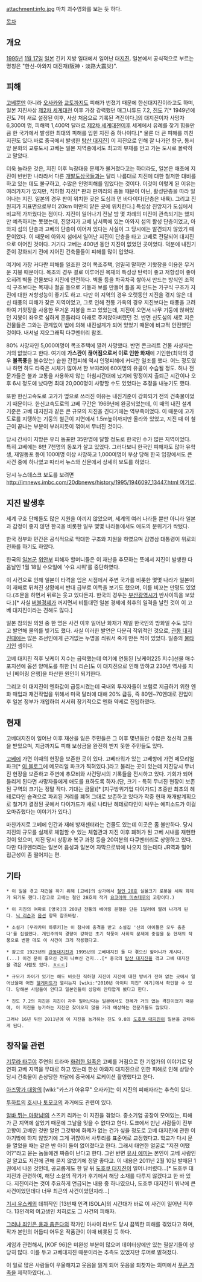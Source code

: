 {{{#!html
<object classid='clsid:d27cdb6e-ae6d-11cf-96b8-444553540000' codebase='http://download.macromedia.com/pub/shockwave/cabs/flash/swflash.cab#version=10,0,0,0' width='480' height='360' id='movie' align='middle'><param name='quality' value='high' /><param name='movie' value='http://flvr.pandora.tv/flv2pan/flvmovie.dll/userid=werk95&prgid=41683481&countryChk=ko&skin=1&autoPlay=false&share=on' /><param name='allowScriptAccess' value='always' /><param name='allowFullScreen' value='true' /><param name='wmode' value='transparent' /><embed src='http://flvr.pandora.tv/flv2pan/flvmovie.dll/userid=werk95&prgid=41683481&countryChk=ko&skin=1&autoPlay=false&share=on' type='application/x-shockwave-flash' wmode='transparent' allowScriptAccess='always' allowFullScreen='true' pluginspage='http://www.macromedia.com/go/getflashplayer' width='480' height='360' /></embed></object>}}}

attachment:info.jpg
마치 괴수영화를 보는 듯 하다.

[[목차]]

== 개요 ==
[[1995년]] [[1월 17일]] [[일본]] 긴키 지방 일대에서 일어난 대[[지진]]. 일본에서 공식적으로 부르는 명칭은 "한신-아와지 대진재(阪神・淡路大震災)".

== 피해 ==
[[고베]]뿐만 아니라 [[오사카]]와 [[교토]]까지도 피해가 번졌기 때문에 한신대지진이라고도 하며, 일본 지진사상 [[제2차 세계대전]] 이후 가장 강력했던 매그니튜드 7.2, [[진도]] 7[* 1949년에 진도 7이 새로 설정된 이후, 사상 처음으로 기록된 격진이다.]의 대지진이자 사망자 6,300여 명, 피해액 1,400억 달러로 [[제2차 세계대전]]이후 세계에서 유례를 찾기 힘들만큼 한 국가에서 발생한 최대의 피해를 입힌 지진 중 하나이다.[* 물론 더 큰 피해를 끼친 지진도 있다.바로 중국에서 발생한 [[탕산 대지진]]] 이 지진으로 인해 잘 나가던 항구, 동서양 문화의 교류도시 고베는 일본 지역중에서도 최고의 부채를 안고 가는 도시로 몰락하고 말았다.

더욱 놀라운 것은, 지진 이후 늑장대응 문제가 불거졌다고는 하더라도, 일본은 애초에 지진이 빈번한 나라라서 다른 [[개발도상국]]들과는 달리 나름대로 지진에 대한 철저한 대비를 하고 있는 데도 불구하고, 수많은 인명피해를 입었다는 것이다. 이것이 이렇게 된 이유는 여러가지가 있지만, 직하형 지진[* 판과 판끼리의 충돌 때문이 아닌, 활성단층을 따라 일어나는 지진. 일본의 경우 판이 위치한 곳은 도심과 먼 바다이다(단층은 내륙). 그리고 진원지가 지표면으로부터 20km 미만의 얕은 곳에 위치한다.] 특성상 진앙지가 도심에서 비교적 가까웠다는 점이다. 지진이 일어나기 전날 밤 몇 차례의 미진이 관측되기는 했지만 예측하지는 못했는데, 진앙지가 고베 남서쪽에 있는 아와지 섬의 활성 단층이었고, 아와지 섬의 단층과 고베의 단층이 이어져 있다는 사실이 그 당시에는 발견되지 않았기 때문이었다. 이 때문에 아와지 섬에서 일어난 지진이 단층을 타고 고베로 전달되어 대지진으로 이어진 것이다. 거기다 고베는 400년 동안 지진이 없었던 곳이었다. 덕분에 내진기준이 강화되기 전에 지어진 건축물들이 피해를 많이 입었다. 

여기에 가장 커다란 피해를 일조한 것이 목조주택, 엄밀히 말하면 기왓장을 이용한 무거운 지붕 때문이다. 목조의 경우 결로 이루어진 목재의 특성상 탄력이 좋고 저항성이 좋아 오히려 벽돌 건물보다 지진에 안전하다. 벽돌 등을 차곡차곡 쌓아서 만드는 방식인 조적식 구조보다는 목재나 철골 등으로 기둥과 보를 만들어 틀을 짜 만드는 가구식 구조가 지진에 대한 저항성능이 좋기도 하고. 다만 이 지역의 경우 오랫동안 지진을 겪지 않은 대신 태풍의 피해가 잦은 지역이었고, 그로 인해 전통 가옥의 경우 지진보다는 태풍을 고려하여 기왓장을 사용한 무거운 지붕을 쓰고 있었는데, 지진이 오면서 나무 기둥에 얹혀있던 지붕이 좌우로 심하게 흔들리다 아래로 주저앉아버렸던 것. 반면 신도심의 새로 지은 건물들은 그와는 관계없이 법에 의해 내진설계가 되어 있었기 때문에 비교적 안전했던 것이다. 내셔널 지오그래픽 다큐멘터리 참조.

80% 사망자인 5,000여명이 목조주택에 깔려 사망했다. 반면 콘크리트 건물 사상자는 거의 없었다고 한다. 여기에 '''가스관이 끊어짐으로서 이로 인한 화재'''에 기인한(최악의 경우 '''불폭풍'''을 볼수있는) 숱한 간접피해 역시 인명피해에 커다란 일조를 했다. 어느 정도였나 하면 하도 타죽은 시체가 많아서 한 보따리에 60여명의 유골이 수습될 정도. 허나 전문가들은 불과 교통을 사용하지 않는 아침시간대에 났기에 망정이지 출퇴근 시간이나 오후 6시 정도에 났다면 최대 20,000명이 사망할 수도 있었다는 추정을 내놓기도 했다. 

또한 한신고속도로 고가가 옆으로 쓰러진 이유는 내진기준이 강화되기 전의 건축물이었기 때문이다. 한신고속도로의 고베 구간은 1969년에 완공되었는데, 이 때의 내진 설계 기준은 고베 대지진과 같은 큰 규모의 지진을 견디기에는 역부족이었다. 이 때문에 고가도로를 지탱하는 기둥의 철근이 지면에서 1.5m높이까지만 올라와 있었고, 지진 때 이 철근이 끝나는 부분이 부러지듯이 꺾여서 무너진 것이다. 

당시 간사이 지방은 우리 동포만 35만명에 달할 정도로 한국인 수가 많은 지역이었다. 특히 고베에는 8만 7천명의 동포가 살고 있었다. 그러다보니 한국인 피해자도 많아 유학생, 재일동포 등이 100여명 이상 사망하고 1,000여명이 부상 당해 한국 입장에서도 큰 사건 중에 하나였고 따라서 뉴스와 신문에서 상세히 보도를 하였다. 

당시 뉴스데스크 보도를 보려면 [[http://imnews.imbc.com/20dbnews/history/1995/1946097_13447.html 여기로]].

== 지진 발생후 ==
세계 구호 단체들도 많은 지원을 아끼지 않았으며, 세계의 여러 나라들 뿐만 아니라 일본과 감정이 좋지 않던 한국을 비롯한 일부 몇몇 나라들에서도 애도의 분위기가 싹텄다.

한국 정부와 민간은 공식적으로 막대한 구조와 지원을 하였으며 김영삼 대통령이 위로의 전화를 하기도 하였다. 

한국의 [[일본군]] [[위안부]] 피해자 할머니들은 이 재난을 추모하는 뜻에서 지진이 발생한 다음날인 1월 18일 수요일에 '수요 시위'를 중단하였다.

이 사건으로 인해 일본이 타격을 입은 시점에서 주변 국가를 비롯한 몇몇 나라가 일본이 이 재해로 뒤쳐진 상황에서 반대 급부로 이득을 보기도 했으며, 이를 비꼬는 만평도 있었다.(조문을 하면서 뒤로는 웃고 있다든지. 한국의 경우는 [[부산광역시]]가 반사이득을 보았다.)[* 사실 [[버블경제]]가 꺼지면서 비틀대던 일본 경제에 최후의 일격을 날린 것이 이 고베 대지진이라는 견해도 많다.]

일본 참의원 의원 중 한 명은 사건 이후 일어난 화재가 재일 한국인의 방화일 수도 있다고 발언해 물의를 빚기도 했다. 사실 이러한 발언은 다분히 작위적인 것으로, [[관동 대지진]]때에는 많은 조선인에게 근거없는 누명을 씌워서 죽게 만든 적이 있었다. 일종의 [[물타기]]인 셈이다.

고베 대지진 직후 닛케이 지수는 급락했는데 여기에 연동된 [닛케이225 지수]선물 매수포지션에 옵션 양매도를 취한 [닉 리슨]도 이 대지진으로 인해 망하고 230년 역사를 지닌 [베어링 은행]을 파산한 원인이 되기한다.

그리고 이 대지진이 엔화값이 급등시켰는데 국내외 투자자들이 보험료 지급하기 위한 엔화 매입과 재건작업을 위해서 미국 달러에 대해 20% 급등, 즉 80엔~70엔대로 진입이후 일본 정부가 개입하여 서서히 장기적으로 엔화 약세로 진입하였다.

== 현재 ==
고베대지진이 일어난 이후 재산을 잃은 주민들은 그 이후 몇년동안 수많은 정신적 고통을 받았으며, 지금까지도 피해 보상금을 완전히 받지 못한 주민들도 있다.

[[고베]]에 가면 이때의 현장을 보존한 곳이 있다. 고베타워가 있는 고베항에 가면 메모리얼 파크[* [http://blog.daum.net/ses66693/296 이 블로그]에 메모리얼 파크가 찍혀있다.]라고 불리는 곳이 있는데 지진당시 무너진 현장을 보존하고 주변에 추모비와 사건당시의 기록들을 전시하고 있다. 기회가 되어 들리게 된다면 사망자들에게 애도를 표하도록 하자.(단, 크기 - 특히 무너진 현장이 보존된 구역의 크기는 정말 작다. 기대는 금물)[* [지구방위기업 다이가드] 초중반 최초의 헤테로다인 습격으로 파괴된 거리를 폐허 그대로 보존하고 있다가 작중 현재 재개발계획으로 철거가 결정된 곳에서 다이가드가 새로 나타난 헤테로다인이 싸우는 에피소드가 이걸 오마쥬했다는 이야기가 있다.]

마찬가지로 고베에 인간과 재해 방재센터라는 건물도 있는데 이곳은 좀 볼만하다. 당시 지진의 규모를 실제로 체험할 수 있는 체험관과 지진 이후 폐허가 된 고베 시내를 재현한 것이 있으며, 지진 당시 상황과 복구 과정 등을 20여분의 다큐멘터리로 상영하고 있다. 다만 다큐멘터리는 일본어 음성과 일본어 자막으로밖에 나오지 않는데다 JR역과 멀어 접근성이 좀 떨어지는 편.
== 기타 ==
 * 이 일을 겪고 재건을 하기 위해 [고베]의 상가에서 [[철인 28호]] 실물크기 로봇을 세워 화제가 되기도 했다.(참고로 고베는 철인 28호의 작가 [[요코야마 미츠테루]]의 고향이다.) 

 * 이 지진의 여파로 [영국]의 200년 전통의 베어링 은행은 단돈 1달러에 팔려 나가게 된다. [[닉 리슨]]과 [[옵션]] 항목 참조바람.

 * 소설가 [무라카미 하루키]는 이 참사에 충격을 받고 소설집 '신의 아이들은 모두 춤춘다'를 집필했다. 개인주의적 경향이 강하던 초기 작풍이 사회적 문제에 중점을 둔 현재의 작풍으로 변한 데도 이 사건이 크게 작용했다고. 

 * 참고로 1923년의 [[관동대지진]]과 1995년의 고베대지진 둘 다 겪으신 할머니가 계시다.(...) 이건 운이 좋으신 건지 나쁘신 건지...[* 중국의 [[탕산 대지진]]을 겪고 고베 대지진을 겪은 사람도 있다. [[ㅎㄷㄷ]]]

 * 규모가 차이가 있기는 해도 비슷한 직하형 지진이 지진에 대한 방비가 전혀 없는 곳에서 일어났을때 어떤 [[헬게이트]]가 열리는지 [wiki:"2010년 아이티 지진" 여기]에서 확인할 수 있다. 당해본 사람들이 안다고 일본인들이 상당히 안타깝게 봤다고 한다.

 * 진도 7.2의 지진은 지진이 자주 일어난다는 일본에서도 전례가 거의 없는 격진이었기 때문에, 이 지진을 능가하는 지진은 찾아오지 않을 거라 예상하는 전문가들도 많았다.

 그러나 16년 뒤인 2011년에 이 지진을 능가하는 진도 9.0의 [[도호쿠 대지진]]이 일본을 강타하게 된다.
== 창작물 관련 ==
[[기무라 타쿠야]] 주연의 드라마 [[화려한 일족]]은 고베를 거점으로 한 기업가의 이야기로 당연히 고베 지역을 무대로 하고 있는데 한신 아와지 대지진으로 인한 피해로 인해 상당수 당시 건축물이 손상당한 까닭에 중국에서 로케이션 촬영했다고 한다. 

[[아즈망가 대왕]]의 [wiki:"카스가 아유무" 오사카]는 이 지진의 피해자라는 추측이 있다.

[[투하트]]의 [[호시나 토모코]]의 과거에도 관련이 있다.

[[알바 뛰는 마왕님!]]의 스즈키 리카는 이 지진을 겪었다. 중소기업 공장이 모여있는, 피해가 큰 지역에 살았기 때문에 그날을 잊을 수 없다고 한다. 도쿄에서 만난 사람들이 전부 고향이 고베인 것만 알면 그것밖에 화제가 없는 건가 싶을 정도로 고베 대지진에 관한 이야기밖에 하지 않았기에 그게 귀찮아서 사투리를 표준어로 교정했다고. 학교가 다시 문을 열었을 때는 같은 반 아이 둘이 없어졌다고 한다. 그래서 태연한 얼굴로 "지진 어땠어?"라고 묻는 놈들에겐 짜증이 난다고 한다. 그런 반면 [[유사 에미]]는 본인이 고베 사람인 걸 알고도 지진에 관해 묻지 않았기에 정말 좋다고. 이 내용은 2011년 2월 10일 발매된 1권에서 나온 것인데, 공교롭게도 한 달 뒤 [[도호쿠 대지진]]이 일어나버렸다...[* 도호쿠 대지진과 관련하여, 해당 소설의 작가가 후기에서 해당 소재를 다루지 않겠다고 한 바 있다. 지진이라는 것이 주요하게 언급되는 내용 중 하나였으나, 도호쿠 대지진이 워낙에 큰 사건이었던데다 너무 최근의 사건이었던지라...]

[[기시 유스케]]의 데뷔작인 [13번째 인격 ISOLA]의 시간대가 바로 이 사건이 일어난 직후다. 13인격의 여고생인 치히로도 그 사건의 피해자.

[[그러나 죄인은 용과 춤춘다]]의 작가인 아사이 라보도 당시 끔찍한 피해를 겪었다고 하며, 작가 본인의 어둡디 어두운 작품관이 이때 비롯된 듯 하다.

게임과 관련해서, [KOF 96]은 미완성 부분이 많으며 데이터상에만 있는 필살기들이 상당히 많다. 이를 두고 고베대지진 때문이라는 추측도 있었지만 루머로 밝혀졌다.

이 일로 많은 사람들이 우울해지고 웃음을 잃게 되어 웃음을 되찾자는 의미에서 [[푸콘 가족]]을 제작하였다(...).
